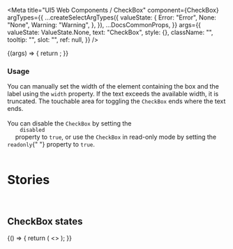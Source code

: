 
<Meta
  title="UI5 Web Components / CheckBox"
  component={CheckBox}
  argTypes={{
    ...createSelectArgTypes({
      valueState: {
        Error: "Error",
        None: "None",
        Warning: "Warning",
      },
    }),
    ...DocsCommonProps,
  }}
  args={{
    valueState: ValueState.None,
    text: "CheckBox",
    style: {},
    className: "",
    tooltip: "",
    slot: "",
    ref: null,
  }}
/>

<DocsHeader />

<Canvas>
  <Story name="Default">
    {(args) => {
      return <CheckBox {...args} />;
    }}
  </Story>
</Canvas>

<ArgsTable story="." />
<div
  style={{
    fontFamily: "var(--sapFontFamily)",
    fontSize: "var(--sapFontSize)",
    color: "var(--sapTextColor)",
  }}
>
  <h3>Usage</h3>
  You can manually set the width of the element containing the box and the label
  using the <code>width</code> property. If the text exceeds the available width,
  it is truncated. The touchable area for toggling the <code>CheckBox</code> ends
  where the text ends. <br />
  <br />
  You can disable the <code>CheckBox</code> by setting the <code>
    disabled
  </code> property to <code>true</code>, or use the
  <code>CheckBox</code> in read-only mode by setting the <code>readonly</code>{" "}
  property to <code>true</code>.
</div>

<br />

# Stories

<br />

## CheckBox states

<Canvas>
  <Story name="CheckBox states">
    {() => {
      return (
        <>
          <CheckBox text="Error" value-state={ValueState.Error} />
          <CheckBox text="Warning" value-state={ValueState.Warning} />
          <CheckBox text="Disabled" disabled checked />
          <CheckBox text="Readonly" readonly checked />
          <CheckBox
            text="Error disabled"
            disabled
            value-state={ValueState.Error}
            checked
          />
          <CheckBox
            text="Warning disabled "
            disabled
            value-state={ValueState.Warning}
            checked
          />
          <CheckBox
            text="Error readonly"
            readonly
            value-state={ValueState.Error}
            checked
          />
          <CheckBox
            text="Warning readonly"
            readonly
            value-state={ValueState.Warning}
            checked
          />
        </>
      );
    }}
  </Story>
</Canvas>
